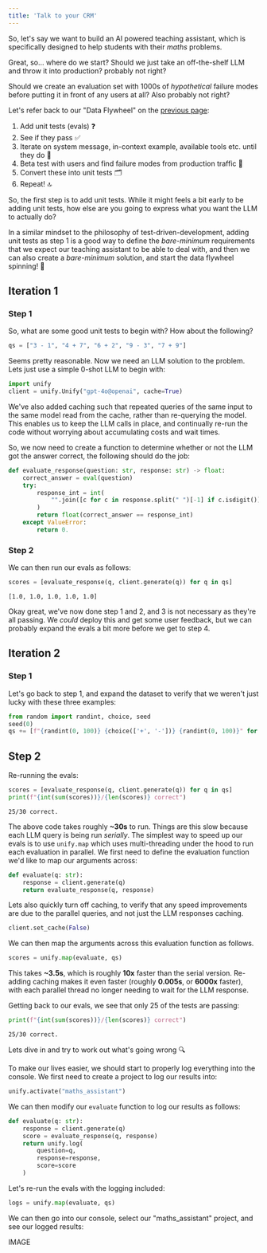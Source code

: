 ```yaml
---
title: 'Talk to your CRM'
---
```


So, let's say we want to build an AI powered teaching assistant, which is specifically
designed to help students with their *maths* problems.

Great, so... where do we start? Should we just take an off-the-shelf LLM and throw it
into production? probably not right?

Should we create an evaluation set with 1000s of *hypothetical* failure modes before
putting it in front of any users at all? Also probably not right?

Let's refer back to our "Data Flywheel" on the
[previous page](https://docs.unify.ai/data_flywheel/overview):

1. Add unit tests (evals) ❓
2. See if they pass ✅
3. Iterate on system message, in-context example, available tools etc. until they do 🔁
4. Beta test with users and find failure modes from production traffic 🚦
5. Convert these into unit tests 🗂️
6. Repeat! 🔝

So, the first step is to add unit tests. While it might feels a bit early to be adding
unit tests, how else are you going to express what you want the LLM to actually do?

In a similar mindset to the philosophy of test-driven-development, adding unit tests as
step 1 is a good way to define the *bare-minimum* requirements that we expect our
teaching assistant to be able to deal with, and then we can also create a *bare-minimum*
solution, and start the data flywheel spinning! 🎡

## Iteration 1

### Step 1

So, what are some good unit tests to begin with? How about the following?

```python
qs = ["3 - 1", "4 + 7", "6 + 2", "9 - 3", "7 + 9"]
```

Seems pretty reasonable. Now we need an LLM solution to the problem.
Lets just use a simple 0-shot LLM to begin with:

```python
import unify
client = unify.Unify("gpt-4o@openai", cache=True)
```

We've also added caching such that repeated queries of the same input to the same model
read from the cache, rather than re-querying the model. This enables us to keep the LLM
calls in place, and continually re-run the code without worrying about accumulating
costs and wait times.

So, we now need to create a function to determine whether or not the LLM got the answer
correct, the following should do the job:

```python
def evaluate_response(question: str, response: str) -> float:
    correct_answer = eval(question)
    try:
        response_int = int(
            "".join([c for c in response.split(" ")[-1] if c.isdigit()]),
        )
        return float(correct_answer == response_int)
    except ValueError:
        return 0.
```

### Step 2

We can then run our evals as follows:

```python
scores = [evaluate_response(q, client.generate(q)) for q in qs]
```
```
[1.0, 1.0, 1.0, 1.0, 1.0]
```

Okay great, we've now done step 1 and 2, and 3 is not necessary as they're all passing.
We *could* deploy this and get some user feedback, but we can probably expand the evals
a bit more before we get to step 4.

## Iteration 2

### Step 1

Let's go back to step 1, and expand the dataset to verify that we weren't just lucky
with these three examples:

```python
from random import randint, choice, seed
seed(0)
qs += [f"{randint(0, 100)} {choice(['+', '-'])} {randint(0, 100)}" for i in range(25)]
```

## Step 2

Re-running the evals:

```python
scores = [evaluate_response(q, client.generate(q)) for q in qs]
print(f"{int(sum(scores))}/{len(scores)} correct")
```
```
25/30 correct.
```

The above code takes roughly **~30s** to run. Things are this slow because each LLM
query is being run *serially*. The simplest way to speed up our evals is to use
`unify.map` which uses multi-threading under the hood to run each evaluation in
parallel. We first need to define the evaluation function we'd like to map our arguments
across:

```python
def evaluate(q: str):
    response = client.generate(q)
    return evaluate_response(q, response)
```

Lets also quickly turn off caching, to verify that any speed improvements are due to the
parallel queries, and not just the LLM responses caching.

```python
client.set_cache(False)
```

We can then map the arguments across this evaluation function as follows.

```python
scores = unify.map(evaluate, qs)
```

This takes **~3.5s**, which is roughly **10x** faster than the serial version. Re-adding
caching makes it even faster (roughly **0.005s**, or **6000x** faster), with each
parallel thread no longer needing to wait for the LLM response.

Getting back to our evals, we see that only 25 of the tests are passing:

```python
print(f"{int(sum(scores))}/{len(scores)} correct")
```
```
25/30 correct.
```

Lets dive in and try to work out what's going wrong 🔍

To make our lives easier, we should start to properly log everything into the console.
We first need to create a project to log our results into:

```python
unify.activate("maths_assistant")
```

We can then modify our `evaluate` function to log our results as follows:

```python
def evaluate(q: str):
    response = client.generate(q)
    score = evaluate_response(q, response)
    return unify.log(
        question=q,
        response=response,
        score=score
    )
```

Let's re-run the evals with the logging included:

```python
logs = unify.map(evaluate, qs)
```

We can then go into our console, select our "maths_assistant" project,
and see our logged results:

IMAGE

